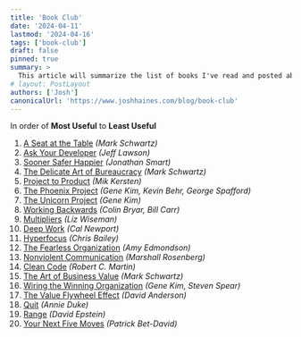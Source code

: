 ```yaml
---
title: 'Book Club'
date: '2024-04-11'
lastmod: '2024-04-16'
tags: ['book-club']
draft: false
pinned: true
summary: >
  This article will summarize the list of books I've read and posted about.  It will contain links to all the books in order of Most Useful to Least Useful.
# layout: PostLayout
authors: ['Josh']
canonicalUrl: 'https://www.joshhaines.com/blog/book-club'
---
```


In order of **Most Useful** to **Least Useful**

1. [A Seat at the Table](/blog/book-club/seat-at-the-table) _(Mark Schwartz)_
1. [Ask Your Developer](/blog/book-club/ask-your-developer) _(Jeff Lawson)_
1. [Sooner Safer Happier](/blog/book-club/sooner-safer-happier) _(Jonathan Smart)_
1. [The Delicate Art of Bureaucracy](/blog/book-club/delicate-art-of-bureaucracy) _(Mark Schwartz)_
1. [Project to Product](/blog/book-club/project-to-product) _(Mik Kersten)_
1. [The Phoenix Project](/blog/book-club/phoenix-project) _(Gene Kim, Kevin Behr, George Spafford)_
1. [The Unicorn Project](/blog/book-club/unicorn-project) _(Gene Kim)_
1. [Working Backwards](/blog/book-club/working-backwards) _(Colin Bryar, Bill Carr)_
1. [Multipliers](/blog/book-club/multipliers) _(Liz Wiseman)_
1. [Deep Work](/blog/book-club/deep-work) _(Cal Newport)_
1. [Hyperfocus](/blog/book-club/hyperfocus) _(Chris Bailey)_
1. [The Fearless Organization](/blog/book-club/fearless-organization) _(Amy Edmondson)_
1. [Nonviolent Communication](/blog/book-club/nonviolent-communication) _(Marshall Rosenberg)_
1. [Clean Code](/blog/book-club/clean-code) _(Robert C. Martin)_
1. [The Art of Business Value](/blog/book-club/art-of-business-value) _(Mark Schwartz)_
1. [Wiring the Winning Organization](/blog/book-club/wiring-the-winning-organization) _(Gene Kim, Steven Spear)_
1. [The Value Flywheel Effect](/blog/book-club/value-flywheel-effect) _(David Anderson)_
1. [Quit](/blog/book-club/quit) _(Annie Duke)_
1. [Range](/blog/book-club/range) _(David Epstein)_
1. [Your Next Five Moves](/blog/book-club/your-next-five-moves) _(Patrick Bet-David)_
